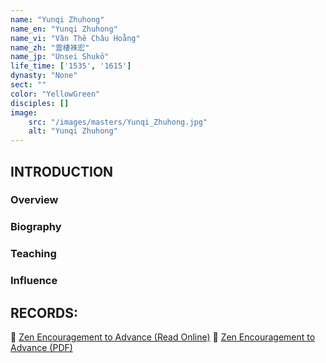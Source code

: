 ```yaml
---
name: "Yunqi Zhuhong"
name_en: "Yunqi Zhuhong"
name_vi: "Vân Thê Châu Hoằng"
name_zh: "雲棲袾宏"
name_jp: "Unsei Shukō"
life_time: ['1535', '1615']
dynasty: "None"
sect: ""
color: "YellowGreen"
disciples: []
image:
    src: "/images/masters/Yunqi_Zhuhong.jpg"
    alt: "Yunqi Zhuhong"
---
```


## INTRODUCTION



### Overview



### Biography



### Teaching



### Influence



## RECORDS:

📖 [Zen Encouragement to Advance (Read Online)](https://thientruclam.info/ht-thich-thanh-tu/thien-quan-sach-tan)
📖 [Zen Encouragement to Advance (PDF)](https://thuvienhoasen.org/images/file/XBJYpp1G0QgQAApq/thienquansachtan.pdf)
